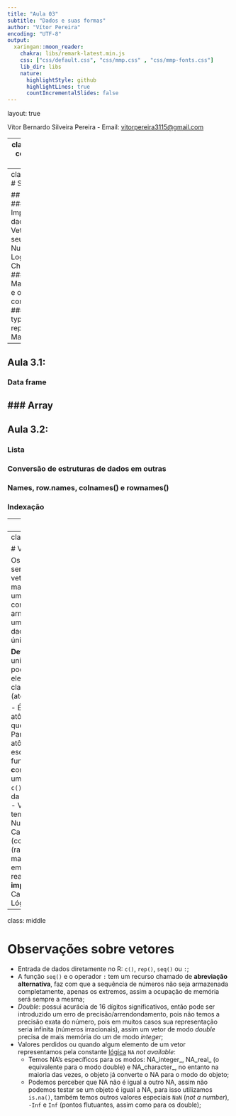 ```yaml
---
title: "Aula 03"
subtitle: "Dados e suas formas"
author: "Vítor Pereira"
encoding: "UTF-8"
output:
  xaringan::moon_reader:
    chakra: libs/remark-latest.min.js
    css: ["css/default.css", "css/mmp.css" , "css/mmp-fonts.css"]
    lib_dir: libs
    nature:
      highlightStyle: github
      highlightLines: true
      countIncrementalSlides: false
---
```

layout: true
  
<div class="my-footer"><span>

<a>Vítor Bernardo Silveira Pereira</a> - Email: <a href="mailto:vitorpereira3115@gmail.com">vitorpereira3115@gmail.com</a>
</span></div>

---
class: middle center bg-main1
```r
options(htmltools.dir.version = FALSE)
knitr::opts_chunk$set(echo = FALSE, fig.align = "center", message=FALSE, warning=FALSE, cache = TRUE)

```


```r
library(knitr)
library(tidyverse)
library(widgetframe)
library(interactingan)
#xaringan::inf_mr()
```
# Sumário
# `r emo::ji("zoom")`
---
class: middle
# Sumário 

## Aula 3:
### Importando dados 
### Vetores e seus tipos: Numeric, Logical e Character
### Manipulações e operações com vetores
### Class, typeof, seq e rep
### Matriz
--

## Aula 3.1:
### Data frame
### Array
--

## Aula 3.2:
### Lista
### Conversão de estruturas de dados em outras
### Names, row.names, colnames() e rownames()
### Indexação

---
class: middle

# Formas de importar dados

- A leitura (entrada) de dados em R pode ser realizada com diferentes tipos de arquivos. O formato mais adequado vai depender do programa que gerou o arquivo e a sua forma de armazenamento (separação), as principais formas são:


  - `read.table()`: É a "função mãe" para a leitura de arquivos, a maioria das outras funções para a leitura de arquivos se baseiam nela, usado também para a leitura de arquivos .txt separados por espaço;
  - `read.csv()`: Leitura de arquivos .csv separados por vírgula;
  - `read.csv2()`: Leitura de arquivos .csv separados por ponto e vírgula;
  - `read.delim()`: Leitura de arquivos .txt separados `TAB` ou outros formatos indicados pelo `sep`; 
  - `readxl::read_excel()`: Leitura de arquivos de excel (.xlsx).

- Existem outras inúmeras formas de importação para arquivos de outros formatos: `read.spss()` (SPSS), `read.dta()` (stata), `hmisc::sas.get()`(sas), `foreign::read.xport()` (sas) e `geojsonio::geojson_read()` (geojson).

---
class: middle

# Vetores

Os vetores em R são semelhantes aos vetores da matemática, ou seja, é uma estrutura que comporta o armazenamento de um agrupamento dados, não apenas um único valor (escalar).

**Definição ** : Estrutura unidimensional que só pode conter elementos da mesma classe (atômico/homogêneo).

- É o primeiro objeto atômico não-escalar que trabalharemos;
- Para criarmos vetores atômicos não-escalaremos usamos a função `c()`, útil para **c**ombinar valores em um vetor ou lista (o `c()` vem literalmente da palavra *combine*);
- Vetores atômicos tem 5 classes básicas: Numérico, Lógico, Caracter, Complexo (complex) ou Bruto (raw);
- Caso tenha mais de uma classe em um vetor o R realiza **coerção implícita** priorizando: Caracter > Numérico > Lógico.

---
class: middle

# Observações sobre vetores

- Entrada de dados diretamente no R: `c()`, `rep()`, `seq()` ou `:`;
- A função `seq()` e o operador `:` tem um recurso chamado de **abreviação alternativa**, faz com que a sequência de números não seja armazenada completamente, apenas os extremos, assim a ocupação de memória será sempre a mesma;
- *Double*: possui acurácia de 16 dígitos significativos, então pode ser introduzido um erro de precisão/arrendondamento, pois não temos a precisão exata do número, pois em muitos casos sua representação seria infinita (números irracionais),  assim um vetor de modo *double* precisa de mais memória do um de modo *integer*;
- Valores perdidos ou quando algum elemento de um vetor representamos pela constante <u>lógica</u> `NA` *not available*:
  - Temos NA's específicos para os modos: NA\_integer\_, NA\_real\_ (o equivalente para o modo double) e NA\_character\_, no entanto na maioria das vezes, o objeto já converte o NA para o modo do objeto;
  - Podemos perceber que NA não é igual a outro NA, assim não podemos testar se um objeto é igual a NA, para isso utilizamos `is.na()`, também temos outros valores especiais `NaN` (*not a number*), `-Inf` e `Inf` (pontos flutuantes, assim como para os double);


